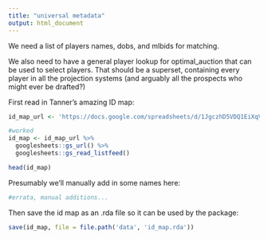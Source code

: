```yaml
---
title: "universal metadata"
output: html_document
---
```


We need a list of players names, dobs, and mlbids for matching.

We also need to have a general player lookup for optimal_auction that can be used to select players.  That should be a superset, containing every player in all the projection systems (and arguably all the prospects who might ever be drafted?)

First read in Tanner's amazing ID map:


```r

id_map_url <- 'https://docs.google.com/spreadsheets/d/1JgczhD5VDQ1EiXqVG-blttZcVwbZd5_Ne_mefUGwJnk'

#worked
id_map <- id_map_url %>%
  googlesheets::gs_url() %>%
  googlesheets::gs_read_listfeed()

head(id_map)

```

Presumably we'll manually add in some names here:

```r

#errata, manual additions...

```

Then save the id map as an .rda file so it can be used by the package:

```r

save(id_map, file = file.path('data', 'id_map.rda'))

```
